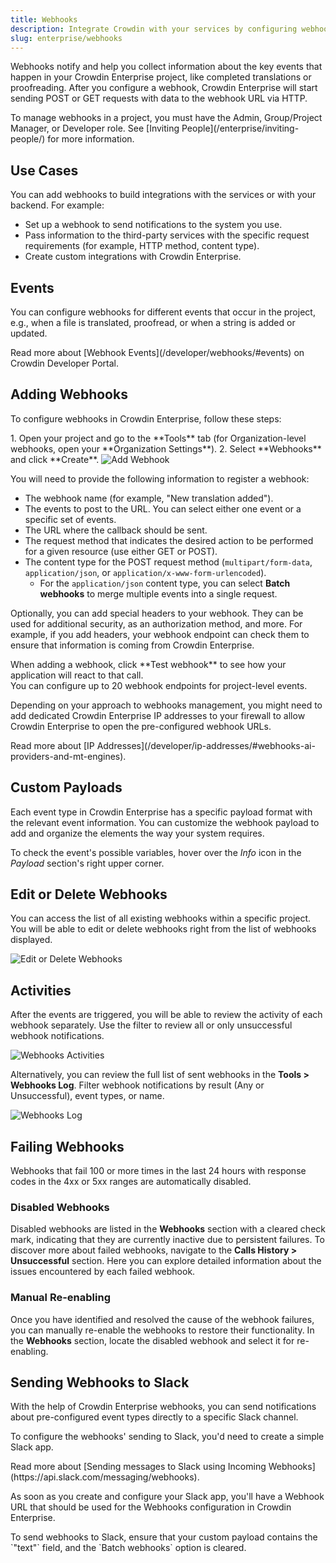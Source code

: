 ```yaml
---
title: Webhooks
description: Integrate Crowdin with your services by configuring webhooks
slug: enterprise/webhooks
---
```



Webhooks notify and help you collect information about the key events that happen in your Crowdin Enterprise project, like completed translations or proofreading. After you configure a webhook, Crowdin Enterprise will start sending POST or GET requests with data to the webhook URL via HTTP.

<Aside title="Permissions">
  To manage webhooks in a project, you must have the Admin, Group/Project Manager, or Developer role. See [Inviting People](/enterprise/inviting-people/) for more information.
</Aside>

## Use Cases

You can add webhooks to build integrations with the services or with your backend. For example:

* Set up a webhook to send notifications to the system you use.
* Pass information to the third-party services with the specific request requirements (for example, HTTP method, content type).
* Create custom integrations with Crowdin Enterprise.

## Events

You can configure webhooks for different events that occur in the project, e.g., when a file is translated, proofread, or when a string is added or updated.

<ReadMore>
  Read more about [Webhook Events](/developer/webhooks/#events) on Crowdin Developer Portal.
</ReadMore>

## Adding Webhooks

To configure webhooks in Crowdin Enterprise, follow these steps:

<Steps>
  1. Open your project and go to the **Tools** tab (for Organization-level webhooks, open your **Organization Settings**).
  2. Select **Webhooks** and click **Create**.
</Steps>

<Image src={webhooksAdd} alt="Add Webhook" />

You will need to provide the following information to register a webhook:

* The webhook name (for example, "New translation added").
* The events to post to the URL. You can select either one event or a specific set of events.
* The URL where the callback should be sent.
* The request method that indicates the desired action to be performed for a given resource (use either GET or POST).
* The content type for the POST request method (`multipart/form-data`, `application/json`, or `application/x-www-form-urlencoded`).
  * For the `application/json` content type, you can select **Batch webhooks** to merge multiple events into a single request.

Optionally, you can add special headers to your webhook. They can be used for additional security, as an authorization method, and more. For example, if you add headers, your webhook endpoint can check them to ensure that information is coming from Crowdin Enterprise.

<Aside type="tip">
  When adding a webhook, click **Test webhook** to see how your application will react to that call.
</Aside>

<Aside type="caution" title="Limitations">
  You can configure up to 20 webhook endpoints for project-level events.
</Aside>

Depending on your approach to webhooks management, you might need to add dedicated Crowdin Enterprise IP addresses to your firewall to allow Crowdin Enterprise to open the pre-configured webhook URLs.

<ReadMore>
  Read more about [IP Addresses](/developer/ip-addresses/#webhooks-ai-providers-and-mt-engines).
</ReadMore>

## Custom Payloads

Each event type in Crowdin Enterprise has a specific payload format with the relevant event information. You can customize the webhook payload to add and organize the elements the way your system requires.

To check the event's possible variables, hover over the *Info* <Icon name="mdi:info" class="inline-icon" /> icon in the *Payload* section's right upper corner.

## Edit or Delete Webhooks

You can access the list of all existing webhooks within a specific project. You will be able to edit or delete webhooks right from the list of webhooks displayed.

<Image src={webhooksEditDelete} alt="Edit or Delete Webhooks" />

## Activities

After the events are triggered, you will be able to review the activity of each webhook separately. Use the filter to review all or only unsuccessful webhook notifications.

<Image src={webhooksActivities} alt="Webhooks Activities" />

Alternatively, you can review the full list of sent webhooks in the **Tools > Webhooks Log**. Filter webhook notifications by result (Any or Unsuccessful), event types, or name.

<Image src={webhooksLog} alt="Webhooks Log" />

## Failing Webhooks

Webhooks that fail 100 or more times in the last 24 hours with response codes in the 4xx or 5xx ranges are automatically disabled.

### Disabled Webhooks

Disabled webhooks are listed in the **Webhooks** section with a cleared check mark, indicating that they are currently inactive due to persistent failures. To discover more about failed webhooks, navigate to the **Calls History > Unsuccessful** section. Here you can explore detailed information about the issues encountered by each failed webhook.

### Manual Re-enabling

Once you have identified and resolved the cause of the webhook failures, you can manually re-enable the webhooks to restore their functionality. In the **Webhooks** section, locate the disabled webhook and select it for re-enabling.

## Sending Webhooks to Slack

With the help of Crowdin Enterprise webhooks, you can send notifications about pre-configured event types directly to a specific Slack channel.

To configure the webhooks' sending to Slack, you'd need to create a simple Slack app.

<ReadMore>
  Read more about [Sending messages to Slack using Incoming Webhooks](https://api.slack.com/messaging/webhooks).
</ReadMore>

As soon as you create and configure your Slack app, you'll have a Webhook URL that should be used for the Webhooks configuration in Crowdin Enterprise.

<Aside>
  To send webhooks to Slack, ensure that your custom payload contains the `"text"` field, and the `Batch webhooks` option is cleared.
</Aside>
